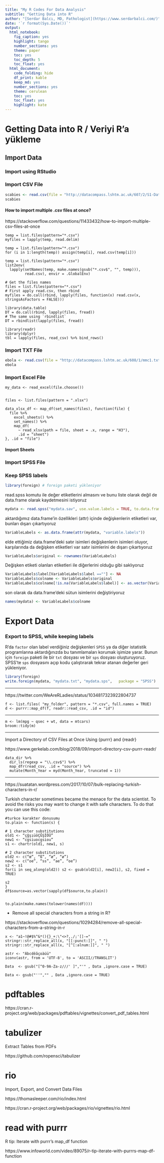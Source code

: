 ```yaml
---
title: "My R Codes For Data Analysis"
subtitle: "Getting Data into R"
author: "[Serdar Balcı, MD, Pathologist](https://www.serdarbalci.com/)"
date: '`r format(Sys.Date())`'
output: 
  html_notebook: 
    fig_caption: yes
    highlight: tango
    number_sections: yes
    theme: paper
    toc: yes
    toc_depth: 5
    toc_float: yes
  html_document: 
    code_folding: hide
    df_print: kable
    keep_md: yes
    number_sections: yes
    theme: cerulean
    toc: yes
    toc_float: yes
    highlight: kate
---
```


# Getting Data into R / Veriyi R'a yükleme

## Import Data

### Import using RStudio

### Import CSV File

```r
scabies <- read.csv(file = "http://datacompass.lshtm.ac.uk/607/2/S1-Dataset_CSV.csv", header = TRUE, sep = ",")
scabies
```


#### How to import multiple .csv files at once?

https://stackoverflow.com/questions/11433432/how-to-import-multiple-csv-files-at-once


```
temp = list.files(pattern="*.csv")
myfiles = lapply(temp, read.delim)

temp = list.files(pattern="*.csv")
for (i in 1:length(temp)) assign(temp[i], read.csv(temp[i]))

temp = list.files(pattern="*.csv")
list2env(
  lapply(setNames(temp, make.names(gsub("*.csv$", "", temp))), 
         read.csv), envir = .GlobalEnv)

```


```
# Get the files names
files = list.files(pattern="*.csv")
# First apply read.csv, then rbind
myfiles = do.call(rbind, lapply(files, function(x) read.csv(x, stringsAsFactors = FALSE)))
```

```
library(data.table)
DT = do.call(rbind, lapply(files, fread))
# The same using `rbindlist`
DT = rbindlist(lapply(files, fread))
```

```
library(readr)
library(dplyr)
tbl = lapply(files, read_csv) %>% bind_rows()
```






### Import TXT File

```r
ebola <- read.csv(file = "http://datacompass.lshtm.ac.uk/608/1/mmc1.txt", header = TRUE, sep = ",")
ebola
```


### Import Excel File

```
my_data <- read_excel(file.choose())


files <- list.files(pattern = ".xlsx")

data_xlsx_df <- map_df(set_names(files), function(file) {
  file %>% 
    excel_sheets() %>% 
    set_names() %>% 
    map_df(
      ~ read_xlsx(path = file, sheet = .x, range = "H3"),
      .id = "sheet")
}, .id = "file")
```

#### Import Sheets

<!-- # Sheets -->

<!-- library(tidyverse) -->
<!-- library(readxl) -->


<!-- path <- "ICPN_RAW.xls" -->
<!-- sheetlist <- path %>%  -->
<!--     excel_sheets() %>%  -->
<!--     set_names() %>%  -->
<!--     map(read_excel, skip = 1, path = path) -->

<!-- sheetlist <- sheetlist[-29] -->


<!-- sheetlist <- sheetlist %>% -->
<!--     reduce(left_join, by = "Respondant", .id = "id", suffix = c("1","2")) -->

<!-- names(sheetlist) -->

<!-- columnNames <- c( -->
<!--     "ID", -->
<!--     "DX", -->
<!--     "y/n", -->
<!--     "~plastic", -->
<!--     "WHO- 2010 classification", -->
<!--     "GRADE", -->
<!--     "INVASIVE CA", -->
<!--     "CELL LINEAGE", -->
<!--     "IPMN Lineage (PRE/MIN)", -->
<!--     "experience with this invasion", -->
<!--     "COMMENTS" -->
<!-- ) -->

<!-- columnNumbers <- rep(c(1:28), each = 11) -->

<!-- columnNames2 <- paste(columnNames, columnNumbers, sep = "") -->

<!-- columnNames2 <- c("Respondant", columnNames2) -->

<!-- names(sheetlist) <- columnNames2 -->



<!-- # "Respondant"	"ID"	"y/n"	"WHO- 2010 classification"	"GRADE"	"INVASIVE CA"	"CELL LINEAGE"	"IPMN Lineage (PRE/MIN)" -->

<!-- deneme <- sheetlist %>%  -->
<!--     select(starts_with("Respondant"), starts_with("GRADE")) -->







<!-- # deneme[deneme=="HIGH"] <- 3 -->
<!-- # deneme[deneme=="HIGH (focal)"] <- 3 -->
<!-- # deneme[deneme=="MODERATE"] <- 2 -->
<!-- # deneme[deneme=="LOW"] <- 1 -->
<!-- #  -->
<!-- # deneme <- as.data.frame(deneme) -->
<!-- #  -->
<!-- # row.names(deneme) <- deneme$Respondant -->
<!-- #  -->
<!-- # deneme <- deneme[-1] -->
<!-- #  -->
<!-- # deneme[is.na(deneme)] <- 1 -->
<!-- #  -->
<!-- # deneme <- map_df(deneme, as.matrix) -->
<!-- #  -->
<!-- # glimpse(deneme) -->
<!-- #  -->
<!-- # heatmap(deneme) -->

<!-- write_csv(deneme, "deneme.csv") -->






### Import SPSS File

### Keep SPSS labels

```r
library(foreign) # foreign paketi yükleniyor
```

read.spss komutu ile değer etiketlerini almasını ve bunu liste olarak değil de data.frame olarak kaydetmesini istiyoruz

```r
mydata <- read.spss("mydata.sav", use.value.labels = TRUE, to.data.frame = TRUE)
```

aktardığımız data.frame'in özellikleri (attr) içinde değişkenlerin etiketleri var, bunları dışarı çıkartıyoruz

```r
VariableLabels <- as.data.frame(attr(mydata, "variable.labels"))
```


elde ettiğimiz data.frame'deki satır isimleri değişkenlerin isimleri oluyor, karşılarında da değişken etiketleri var
satır isimlerini de dışarı çıkartıyoruz

```r
VariableLabels$original <- rownames(VariableLabels)
```

Değişken etiketi olanları etiketleri ile diğerlerini olduğu gibi saklıyoruz  

```r
VariableLabels$label[VariableLabels$label ==""] <- NA 
VariableLabels$colname <- VariableLabels$original
VariableLabels$colname[!is.na(VariableLabels$label)] <- as.vector(VariableLabels$label[!is.na(VariableLabels$label)])
```

son olarak da data.frame'deki sütun isimlerini değiştiriyoruz

```r
names(mydata) <- VariableLabels$colname
```





# Export Data

### Export to SPSS, while keeping labels

R'da `factor` olan label verdiğiniz değişkenleri `SPSS` ya da diğer istatistik programlarına aktardığınızda bu tanımlamaları korumak işimize yarar. Bunun için `foreign` paketi ile bir `txt` dosyası ve bir `sps` dosyası oluşturuyoruz. SPSS'te `sps` dosyasını açıp kodu çalıştırarak tekrar atanan değerler geri yükleniyor.


```r
library(foreign)
write.foreign(mydata, "mydata.txt", "mydata.sps",   package = "SPSS")
```


---

https://twitter.com/WeAreRLadies/status/1034817323922804737

```
f <- list.files( "my_folder", pattern = "*.csv", full.names = TRUE)
d <- purrr::map_df(f, readr::read_csv, .id = "id")
```

---

```
m <- lm(mpg ~ qsec + wt, data = mtcars)
broom::tidy(m)
```

---

Import a Directory of CSV Files at Once Using {purrr} and {readr}

https://www.gerkelab.com/blog/2018/09/import-directory-csv-purrr-readr/

```
data_dir %>% 
  dir_ls(regexp = "\\.csv$") %>% 
  map_dfr(read_csv, .id = "source") %>% 
  mutate(Month_Year = myd(Month_Year, truncated = 1))
```  


---

https://suatatan.wordpress.com/2017/10/07/bulk-replacing-turkish-characters-in-r/

Turkish character sometimes became the menace for the data scientist. To avoid the risks you may want to change it with safe characters. To do that you can use this code:

```
#turkce karakter donusumu
to.plain <- function(s) {

# 1 character substitutions
old1 <- “çğşıüöÇĞŞİÖÜ”
new1 <- “cgsiuocgsiou”
s1 <- chartr(old1, new1, s)

# 2 character substitutions
old2 <- c(“œ”, “ß”, “æ”, “ø”)
new2 <- c(“oe”, “ss”, “ae”, “oe”)
s2 <- s1
for(i in seq_along(old2)) s2 <- gsub(old2[i], new2[i], s2, fixed = TRUE)

s2
}
df$source=as.vector(sapply(df$source,to.plain))


to.plain(make.names(tolower(names(df))))
```


- Remove all special characters from a string in R?

https://stackoverflow.com/questions/10294284/remove-all-special-characters-from-a-string-in-r

```
x <- "a1~!@#$%^&*(){}_+:\"<>?,./;'[]-="
stringr::str_replace_all(x, "[[:punct:]]", " ")
stringr::str_replace_all(x, "[^[:alnum:]]", " ")
```

```
astr <- "Ábcdêãçoàúü"
iconv(astr, from = 'UTF-8', to = 'ASCII//TRANSLIT')
```

```
Data  <- gsub("[^0-9A-Za-z///' ]","'" , Data ,ignore.case = TRUE)

Data <- gsub("''","" , Data ,ignore.case = TRUE)
```





# pdftables

https://cran.r-project.org/web/packages/pdftables/vignettes/convert_pdf_tables.html


# tabulizer

Extract Tables from PDFs


https://github.com/ropensci/tabulizer



# rio

Import, Export, and Convert Data Files

https://thomasleeper.com/rio/index.html

https://cran.r-project.org/web/packages/rio/vignettes/rio.html


# read with purrr


R tip: Iterate with purrr's map_df function


https://www.infoworld.com/video/89075/r-tip-iterate-with-purrrs-map-df-function


















